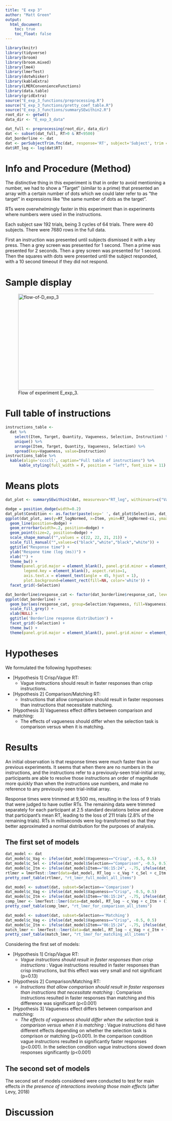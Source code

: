 ```yaml
---
title: "E exp 3"
author: "Matt Green"
output:
  html_document:
    toc: true
    toc_float: false
---  
```


```r
library(knitr)
library(tidyverse)
library(broom)
library(broom.mixed)
library(lme4)
library(lmerTest)
library(dotwhisker)
library(kableExtra)
library(LMERConvenienceFunctions)
library(data.table)
library(gridExtra)
source("E_exp_3_functions/preprocessing.R")
source("E_exp_3_functions/pretty_coef_table.R")
source("E_exp_3_functions/summarySEwithin2.R")
root_dir <- getwd()
data_dir <- "E_exp_3_data"
```

```r
dat_full <- preprocessing(root_dir, data_dir)
dat <- subset(dat_full, RT>0 & RT<9500)
dat_borderline <- dat
dat <- perSubjectTrim.fnc(dat, response='RT', subject='Subject', trim = 2.5)$data
dat$RT_log <- log(dat$RT)
```

# Info and Procedure (Method)

The distinctive thing in this experiment is that in order to avoid mentioning a number, we had to show a "Target" (similar to a prime) that presented an array with a certain number of dots which we could later refer to as "the target" in expressions like "the same number of dots as the target".

RTs were overwhelmingly faster in this experiment than in experiments where numbers were used in the instructions.

Each subject saw 192 trials, being 3 cycles of 64 trials. There were 40 subjects. There were 7680 rows in the full data.

First an instruction was presented until subjects dismissed it with a key press. Then a grey screen was presented for 1 second. Then a prime was presented for 2 seconds. Then a grey screen was presented for 1 second. Then the squares with dots were presented until the subject responded, with a 10 second timeout if they did not respond.

# Sample display

<figure>
<img src="./E_exp_3_figures_manual/E_exp_3_flow.jpg" alt="flow-of-D_exp_3" style="width:480px;height:300px;">
<figcaption>Flow of experiment E_exp_3.</figcaption>
</figure>


# Full table of instructions

```r
instructions_table <- 
  dat %>%
    select(Item, Target, Quantity, Vagueness, Selection, Instruction) %>%
    unique() %>%
    arrange(Item, Target, Quantity, Vagueness, Selection) %>%
    spread(key=Vagueness, value=Instruction)
instructions_table %>% 
  kable(align='ccccll', caption="Full table of instructions") %>% 
      kable_styling(full_width = F, position = "left", font_size = 11) 
```

# Means plots

```r
dat_plot <- summarySEwithin2(dat, measurevar="RT_log", withinvars=c("Vagueness", "Selection", "Item"), idvar="Subject")
```

```r
dodge = position_dodge(width=0.2)
dat_plot$Condition <- as.factor(paste(sep=' ', dat_plot$Selection, dat_plot$Vagueness))
ggplot(dat_plot, aes(y=RT_logNormed, x=Item, ymin=RT_logNormed-ci, ymax=RT_logNormed+ci, group=Condition, shape=Condition, fill=Condition)) +
  geom_line(position=dodge) +
  geom_errorbar(width=.2, position=dodge) +
  geom_point(size=2, position=dodge) +
  scale_shape_manual("",values = c(22, 22, 21, 21)) +
  scale_fill_manual("",values=c("black","white","black","white")) +
  ggtitle("Response time") +
  ylab("Respone time (log (ms))") + 
  xlab("") +
  theme_bw() +
  theme(panel.grid.major = element_blank(), panel.grid.minor = element_blank(),
        legend.key = element_blank(), aspect.ratio=1,
        axis.text.x = element_text(angle = 45, hjust = 1),
        plot.background=element_rect(fill=NA, color='white')) +
  facet_grid(~Selection) 
```

```r
dat_borderline$response_cat <- factor(dat_borderline$response_cat, levels= c("Near", "Expected", "Far"))
ggplot(dat_borderline) + 
  geom_bar(aes(response_cat, group=Selection:Vagueness, fill=Vagueness), position=position_dodge(width=NULL)) +   
  scale_fill_grey() + 
  xlab(NULL) + 
  ggtitle('Borderline response distribution') + 
  facet_grid(~Selection) +
  theme_bw() + 
  theme(panel.grid.major = element_blank(), panel.grid.minor = element_blank(), legend.key = element_blank(), legend.position="top", aspect.ratio=1, plot.background = element_rect(fill=NA, color='white'), strip.background=element_blank(), legend.key.size=unit(4, 'mm'), axis.text.x = element_text(angle = 15))
```

# Hypotheses

We formulated the following hypotheses:

* [Hypothesis 1] Crisp/Vague RT:
    * Vague instructions should result in faster responses than crisp instructions.
* [Hypothesis 2] Comparison/Matching RT:
    * Instructions that allow comparison should result in faster responses than instructions that necessitate matching.
* [Hypothesis 3] Vagueness effect differs between comparison and matching: 
    * The effects of vagueness should differ when the selection task is comparison versus when it is matching.

# Results

An initial observation is that response times were much faster than in our previous experiments. It seems that when there are no numbers in the instructions, and the instructions refer to a previously-seen trial-initial array, participants are able to resolve those instructions an order of magnitude more quickly than when the instructions use numbers, and make no reference to any previously-seen trial-initial array.

Response times were trimmed at 9,500 ms, resulting in the loss of 9 trials that were judged to have outlier RTs. The remaining data were trimmed separately for each participant at 2.5 standard deviations below and above that participant's mean RT, leading to the loss of 211 trials (2.8% of the remaining trials). RTs in milliseconds were log-transformed so that they better approximated a normal distribution for the purposes of analysis.

## The first set of models

```r
dat_model <- dat
dat_model$c_Vag <- ifelse(dat_model$Vagueness=="Crisp", -0.5, 0.5)
dat_model$c_Sel <- ifelse(dat_model$Selection=="Comparison", -0.5, 0.5)
dat_model$c_Itm <- ifelse(dat_model$Item=="06:15:24", -.75, ifelse(dat_model$Item=="16:25:34", -.25, ifelse(dat_model$Item=="26:35:44", .25, .75)))
rtlmer = lmerTest::lmer(data=dat_model, RT_log ~ c_Vag * c_Sel + c_Itm + (1 + c_Vag * c_Sel + c_Itm | Subject))
pretty_coef_table(rtlmer, "rt_lmer_full_model_all_items")
```

```r
dat_model <- subset(dat, subset=Selection=='Comparison')
dat_model$c_Vag <- ifelse(dat_model$Vagueness=="Crisp", -0.5, 0.5)
dat_model$c_Itm <- ifelse(dat_model$Item=="06:15:24", -.75, ifelse(dat_model$Item=="16:25:34", -.25, ifelse(dat_model$Item=="26:35:44", .25, .75)))
comp_lmer <- lmerTest::lmer(data=dat_model, RT_log ~ c_Vag + c_Itm + (1 + c_Vag + c_Itm | Subject))
pretty_coef_table(comp_lmer, "rt_lmer_for_comparison_all_items")
```

```r
dat_model <- subset(dat, subset=Selection=='Matching')
dat_model$c_Vag <- ifelse(dat_model$Vagueness=="Crisp", -0.5, 0.5)
dat_model$c_Itm <- ifelse(dat_model$Item=="06:15:24", -.75, ifelse(dat_model$Item=="16:25:34", -.25, ifelse(dat_model$Item=="26:35:44", .25, .75)))
match_lmer <- lmerTest::lmer(data=dat_model, RT_log ~ c_Vag + c_Itm + (1 + c_Vag + c_Itm | Subject))
pretty_coef_table(match_lmer, "rt_lmer_for_matching_all_items")
```

Considering the first set of models:

* [Hypothesis 1] Crisp/Vague RT:
    * _Vague instructions should result in faster responses than crisp instructions_ : Vague instructions resulted in faster responses than crisp instructions, but this effect was very small and not significant (p=0.13)
* [Hypothesis 2] Comparison/Matching RT:
    * _Instructions that allow comparison should result in faster responses than instructions that necessitate matching_ : Comparison instructions resulted in faster responses than matching and this difference was significant (p<0.001)
* [Hypothesis 3] Vagueness effect differs between comparison and matching:
    * _The effects of vagueness should differ when the selection task is comparison versus when it is matching_ : Vague instructions did have different effects depending on whether the selection task is comprison or matching (p<0.001). In the comparison condition vague instructions resulted in significantly faster responses (p<0.001). In the selection condition vague instructions slowed down responses significantly (p<0.001)
    
## The second set of models

The second set of models considered were conducted to test for main effects _in the presence of interactions involving those main effects_ (after Levy, 2018)

# Discussion